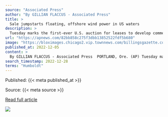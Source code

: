 ```yaml
---
source: "Associated Press"
author: "By GILLIAN FLACCUS - Associated Press"
title: >
  Sale jumpstarts floating, offshore wind power in US waters
description: >
  Tuesday marks the first-ever U.S. auction for leases to develop commercial-scale floating wind farms in the deep waters off the West Coast. The live, online auction for the five leases — three off California’s central coast and two off its…
url: "https://apnews.com/82bb858c275f3dbb13852522fdf5b680"
image: "https://bloximages.chicago2.vip.townnews.com/billingsgazette.com/content/tncms/assets/v3/editorial/a/47/a47b360a-a875-5135-bc1d-7ae3f7752544/638e1a4b2083f.image.jpg?crop=1763%2C926%2C0%2C124&resize=1200%2C630&order=crop%2Cresize"
published_at: 2022-12-05
content: >
  By GILLIAN FLACCUS - Associated Press  PORTLAND, Ore. (AP) Tuesday marks the first-ever U.S. auction of leases to develop commercial-scale floating wind farms, in the deep waters off the West Coast. … [+7507 chars]
search_timestamp: 2022-12-28
terms: "Humboldt"
---
```



Published: {{< meta published_at >}}


Source: {{< meta source >}}


[Read full article]({{< meta url >}})



![](`r rmarkdown::metadata$image[1]`)
